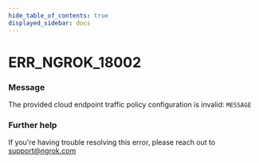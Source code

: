 ```yaml
---
hide_table_of_contents: true
displayed_sidebar: docs
---
```



# ERR_NGROK_18002

### Message

The provided cloud endpoint traffic policy configuration is invalid: `MESSAGE`

<ErrorDetails error="err_ngrok_18002" />

### Further help

If you're having trouble resolving this error, please reach out to [support@ngrok.com](mailto:support@ngrok.com?subject=Help%20with%20ERR_NGROK_18002)

